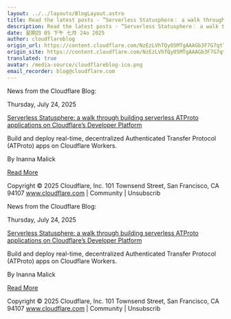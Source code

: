 ```yaml
---
layout: ../../layouts/BlogLayout.astro
title: Read the latest posts - ”Serverless Statusphere： a walk through building serverless ATProto applications on Cloudflare’s Developer Platform”
description: Read the latest posts - ”Serverless Statusphere： a walk through building serverless ATProto applications on Cloudflare’s Developer Platform”
date: 星期四 05 下午 七月 24o 2025
author: cloudflareblog
origin_url: https://content.cloudflare.com/NzEzLVhTQy05MTgAAAGb3F7G7qtTaJ91npOtKIBH0QeEhbDdwZAM0bIss4qwEiO9F07tEol-qANgz0wRwrlaw92Ov-E=
origin_site: https://content.cloudflare.com/NzEzLVhTQy05MTgAAAGb3F7G7qtTaJ91npOtKIBH0QeEhbDdwZAM0bIss4qwEiO9F07tEol-qANgz0wRwrlaw92Ov-E=
translated: true
avatar: /media-source/cloudflareblog-ico.png
email_recorder: blog@cloudflare.com
---
```



<Reference client:only="react" title="Read the latest posts - ”Serverless Statusphere： a walk through building serverless ATProto applications on Cloudflare’s Developer Platform”" url="https://content.cloudflare.com/NzEzLVhTQy05MTgAAAGb3F7G7qtTaJ91npOtKIBH0QeEhbDdwZAM0bIss4qwEiO9F07tEol-qANgz0wRwrlaw92Ov-E=" />

<Detail client:only="react">
	News from the Cloudflare Blog:

Thursday, July 24, 2025

[Serverless Statusphere: a walk through building serverless ATProto applications on Cloudflare’s Developer Platform](https://content.cloudflare.com/NzEzLVhTQy05MTgAAAGb3F7G7qtTaJ91npOtKIBH0QeEhbDdwZAM0bIss4qwEiO9F07tEol-qANgz0wRwrlaw92Ov-E=)

Build and deploy real-time, decentralized Authenticated Transfer Protocol (ATProto) apps on Cloudflare Workers.

By Inanna Malick

[Read More](https://content.cloudflare.com/NzEzLVhTQy05MTgAAAGb3F7G7qtTaJ91npOtKIBH0QeEhbDdwZAM0bIss4qwEiO9F07tEol-qANgz0wRwrlaw92Ov-E=)

Copyright © 2025 Cloudflare, Inc. 101 Townsend Street, San Francisco, CA 94107 www.cloudflare.com | Community | Unsubscrib
</Detail>

News from the Cloudflare Blog:

Thursday, July 24, 2025

[Serverless Statusphere: a walk through building serverless ATProto applications on Cloudflare’s Developer Platform](https://content.cloudflare.com/NzEzLVhTQy05MTgAAAGb3F7G7qtTaJ91npOtKIBH0QeEhbDdwZAM0bIss4qwEiO9F07tEol-qANgz0wRwrlaw92Ov-E=)

Build and deploy real-time, decentralized Authenticated Transfer Protocol (ATProto) apps on Cloudflare Workers.

By Inanna Malick

[Read More](https://content.cloudflare.com/NzEzLVhTQy05MTgAAAGb3F7G7qtTaJ91npOtKIBH0QeEhbDdwZAM0bIss4qwEiO9F07tEol-qANgz0wRwrlaw92Ov-E=)

Copyright © 2025 Cloudflare, Inc. 101 Townsend Street, San Francisco, CA 94107 www.cloudflare.com | Community | Unsubscrib


